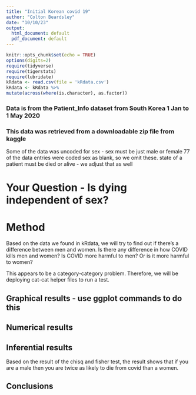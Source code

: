 ```yaml
---
title: "Initial Korean covid 19"
author: "Colton Beardsley"
date: "10/10/23"
output:
  html_document: default
  pdf_document: default
---
```


```r
knitr::opts_chunk$set(echo = TRUE)
options(digits=2)
require(tidyverse)
require(tigerstats)
require(lubridate)
kRdata <- read.csv(file = 'kRdata.csv')
kRdata <- kRdata %>%
mutate(across(where(is.character), as.factor))

```
### Data is from the Patient_Info dataset from South Korea 1 Jan to 1 May 2020
### This data was retrieved from a downloadable zip file from kaggle

Some of the data was uncoded for sex - sex must be just male or female
77 of the data entries were coded sex  as blank, so we omit these.
state of a patient must be died or alive - we adjust that as well   
  
# Your Question - Is dying independent of sex?


# Method

Based on the data we found in kRdata, we will try to find out if there's a difference between men and women. Is there any difference in how COVID kills men and women? Is COVID more harmful to men? Or is it more harmful to women? 

This appears to be a category-category problem. Therefore, we will be deploying cat-cat helper files to run a test. 


## Graphical results - use ggplot commands to do this  



  





  
## Numerical results




## Inferential results 



Based on the result of the chisq and fisher test, the result shows that if you are a male then you are twice as likely to die from covid than a women.

## Conclusions


